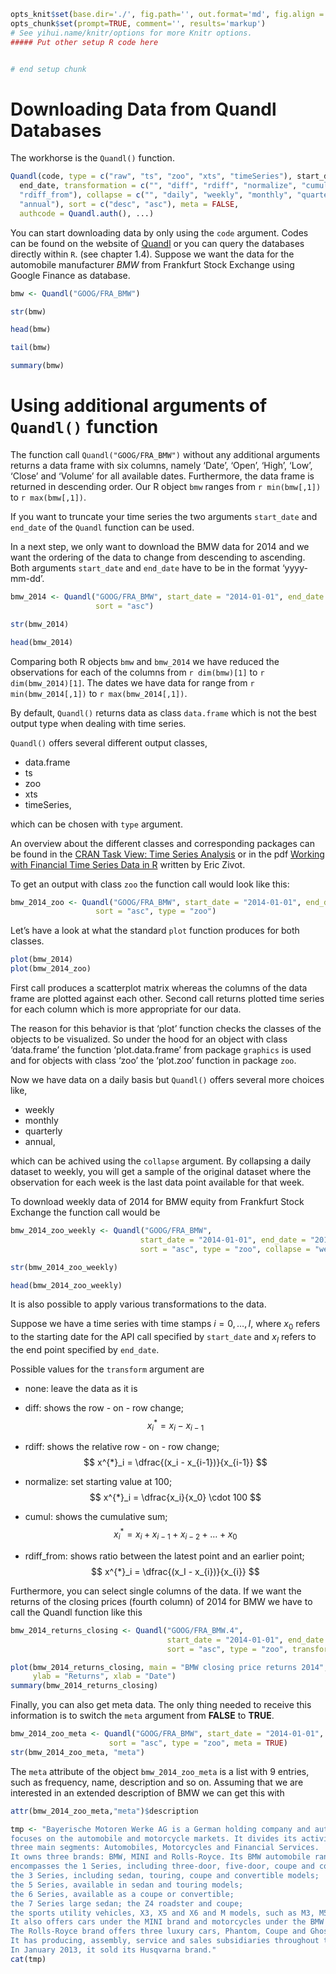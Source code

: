 ```r
opts_knit$set(base.dir='./', fig.path='', out.format='md', fig.align = "center")
opts_chunk$set(prompt=TRUE, comment='', results='markup')
# See yihui.name/knitr/options for more Knitr options.
##### Put other setup R code here


# end setup chunk
```

# Downloading Data from Quandl Databases

The workhorse is the `Quandl()` function.
```r
Quandl(code, type = c("raw", "ts", "zoo", "xts", "timeSeries"), start_date,
  end_date, transformation = c("", "diff", "rdiff", "normalize", "cumul",
  "rdiff_from"), collapse = c("", "daily", "weekly", "monthly", "quarterly",
  "annual"), sort = c("desc", "asc"), meta = FALSE,
  authcode = Quandl.auth(), ...)
```

You can start downloading data by only using the `code` argument.
Codes can be found on the website of [Quandl](https://www.quandl.com) 
or you can query the databases directly within `R`. (see chapter 1.4).
Suppose we want the data for the automobile manufacturer *BMW* from Frankfurt Stock Exchange
using Google Finance as database.

```r
bmw <- Quandl("GOOG/FRA_BMW")
```

```r
str(bmw)
```

```r
head(bmw)
```

```r
tail(bmw)
```

```r
summary(bmw)
```

# Using additional arguments of `Quandl()` function

The function call `Quandl("GOOG/FRA_BMW")` without any additional arguments returns a data frame
with six columns, namely 'Date', 'Open', 'High', 'Low', 'Close' and 'Volume' for
all available dates. Furthermore, the data frame is returned in descending order.
Our R object `bmw` ranges from `r min(bmw[,1])` to `r max(bmw[,1])`.

If you want to truncate your time series the two arguments `start_date` and `end_date`
of the `Quandl` function can be used.

In a next step, we only want to download the BMW data for 2014 and we want the ordering 
of the data to change from descending to ascending. 
Both arguments `start_date` and `end_date` have to be in the format 'yyyy-mm-dd'.

```r
bmw_2014 <- Quandl("GOOG/FRA_BMW", start_date = "2014-01-01", end_date = "2014-12-31",
                   sort = "asc")
```

```r
str(bmw_2014)
```

```r
head(bmw_2014)
```

Comparing both R objects `bmw` and `bmw_2014` we have reduced the observations for each 
of the columns from `r dim(bmw)[1]` to `r dim(bmw_2014)[1]`.
The dates we have data for range from `r min(bmw_2014[,1])` to `r max(bmw_2014[,1])`.

By default, `Quandl()` returns data as class `data.frame` which is not the best
output type when dealing with time series.

`Quandl()` offers several different output classes,

* data.frame
* ts
* zoo
* xts
* timeSeries,

which can be chosen with `type` argument.

An overview about the different classes and corresponding packages can be found in the 
[CRAN Task View: Time Series Analysis](https://cran.r-project.org/web/views/TimeSeries.html) or
in the pdf [Working with Financial Time Series Data in R](http://faculty.washington.edu/ezivot/econ424/Working%20with%20Time%20Series%20Data%20in%20R.pdf) written by Eric Zivot.

To get an output with class `zoo` the function call would look like this:
```r
bmw_2014_zoo <- Quandl("GOOG/FRA_BMW", start_date = "2014-01-01", end_date = "2014-12-31",
                   sort = "asc", type = "zoo")
```

Let's have a look at what the standard `plot` function produces for both classes.
```r
plot(bmw_2014)
plot(bmw_2014_zoo)
```

First call produces a scatterplot matrix whereas the columns of the data frame are plotted against each other.
Second call returns plotted time series for each column which is more appropriate for our data.

The reason for this behavior is that 'plot' function checks the classes of the objects to be visualized. 
So under the hood for an object with class 'data.frame' the function 'plot.data.frame' from package `graphics` is used
and for objects with class 'zoo' the 'plot.zoo' function in package `zoo`.

Now we have data on a daily basis but `Quandl()` offers several more choices like,

* weekly
* monthly
* quarterly 
* annual,

which can be achived using the `collapse` argument.
By collapsing a daily dataset to weekly,
you will get a sample of the original dataset where the observation for each week
is the last data point available for that week.

To download weekly data of 2014 for BMW equity from Frankfurt Stock Exchange
the function call would be
```r
bmw_2014_zoo_weekly <- Quandl("GOOG/FRA_BMW",
                             start_date = "2014-01-01", end_date = "2014-12-31",
                             sort = "asc", type = "zoo", collapse = "weekly")
```

```r
str(bmw_2014_zoo_weekly)
```

```r
head(bmw_2014_zoo_weekly)
```

It is also possible to apply various transformations to the data.

Suppose we have a time series with time stamps $i = 0, \ldots, I$,
where $x_0$ refers to the starting date for the API call specified by `start_date`
and $x_I$ refers to the end point specified by `end_date`.

Possible values for the `transform` argument are

* none: leave the data as it is
* diff: shows the row - on - row change; 
  $$ 
    x^{*}_i = x_i - x_{i-1}
  $$
  
* rdiff: shows the relative row - on - row change; 
  $$ x^{*}_i = \dfrac{(x_i - x_{i-1})}{x_{i-1}} $$
  
* normalize: set starting value at 100; 
  $$ x^{*}_i = \dfrac{x_i}{x_0} \cdot 100 $$
  
* cumul: shows the cumulative sum; 
  $$ x^{*}_i =  x_i + x_{i-1} + x_{i-2} + \ldots + x_0 $$
  
* rdiff_from: shows ratio between the latest point and an earlier point; 
  $$ x^{*}_i = \dfrac{(x_I - x_{i})}{x_{i}} $$

Furthermore, you can select single columns of the data. 
If we want the returns of the closing prices (fourth column) of 2014 for BMW 
we have to call the Quandl function like this

```r
bmw_2014_returns_closing <- Quandl("GOOG/FRA_BMW.4",
                                   start_date = "2014-01-01", end_date = "2014-12-31",
                                   sort = "asc", type = "zoo", transform = "rdiff")

plot(bmw_2014_returns_closing, main = "BMW closing price returns 2014",
     ylab = "Returns", xlab = "Date")
summary(bmw_2014_returns_closing)
```

Finally, you can also get meta data. 
The only thing needed to receive this information is to switch the `meta` argument 
from **FALSE** to **TRUE**.

```r
bmw_2014_zoo_meta <- Quandl("GOOG/FRA_BMW", start_date = "2014-01-01", end_date = "2014-12-31",
                      sort = "asc", type = "zoo", meta = TRUE)
str(bmw_2014_zoo_meta, "meta")
```

The `meta` attribute of the object `bmw_2014_zoo_meta` is a list with 9 entries, such as frequency, name, description and so on.
Assuming that we are interested in an extended description of BMW we can get this with

```r
attr(bmw_2014_zoo_meta,"meta")$description
```

```r
tmp <- "Bayerische Motoren Werke AG is a German holding company and automobile manufacturer that 
focuses on the automobile and motorcycle markets. It divides its activities into the
three main segments: Automobiles, Motorcycles and Financial Services.
It owns three brands: BMW, MINI and Rolls-Royce. Its BMW automobile range
encompasses the 1 Series, including three-door, five-door, coupe and convertible models;
the 3 Series, including sedan, touring, coupe and convertible models;
the 5 Series, available in sedan and touring models;
the 6 Series, available as a coupe or convertible;
the 7 Series large sedan; the Z4 roadster and coupe;
the sports utility vehicles, X3, X5 and X6 and M models, such as M3, M5 and M6.
It also offers cars under the MINI brand and motorcycles under the BMW brand.
The Rolls-Royce brand offers three luxury cars, Phantom, Coupe and Ghost.
It has producing, assembly, service and sales subsidiaries throughout the world.
In January 2013, it sold its Husqvarna brand."
cat(tmp)
```